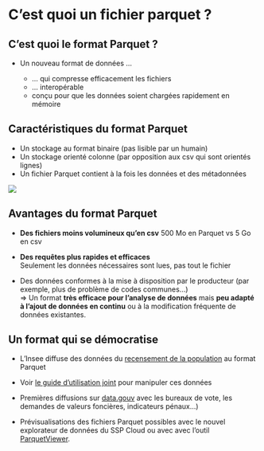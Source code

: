 # C'est quoi un fichier parquet ? {.backgroundTitre}

## C'est quoi le format Parquet ?

-   Un nouveau format de données ...

    -   ... qui compresse efficacement les fichiers
    -   ... interopérable
    -   conçu pour que les données soient chargées rapidement en mémoire

## Caractéristiques du format Parquet

-   Un stockage au format binaire (pas lisible par un humain)\
-   Un stockage orienté colonne (par opposition aux csv qui sont orientés lignes)\
-   Un fichier Parquet contient à la fois les données et des métadonnées

![](img/schema_parquet.png)

## Avantages du format Parquet

- **Des fichiers moins volumineux qu’en csv** 
500 Mo en Parquet vs 5 Go en csv  

- **Des requêtes plus rapides et efficaces**  
Seulement les données nécessaires sont lues, pas tout le fichier  

- Des données conformes à la mise à disposition par le producteur (par exemple, plus de problème de codes communes…)  
=> Un format **très efficace pour l’analyse de données** mais **peu adapté à l’ajout de données en continu** ou à la modification fréquente de données existantes.  

## Un format qui se démocratise

- L’Insee diffuse des données du [recensement de la population](https://www.insee.fr/fr/statistiques/7637890#consulter-sommaire) au format Parquet  

- Voir [le guide d'utilisation joint](https://ssphub.netlify.app/post/parquetrp/) pour manipuler ces données

- Premières diffusions sur [data.gouv](https://www.data.gouv.fr/fr/) avec les bureaux de vote, les demandes de valeurs foncières, indicateurs pénaux…)  

- Prévisualisations des fichiers Parquet possibles avec le nouvel explorateur de données du SSP Cloud ou avec avec l’outil [ParquetViewer](https://github.com/mukunku/ParquetViewer).

